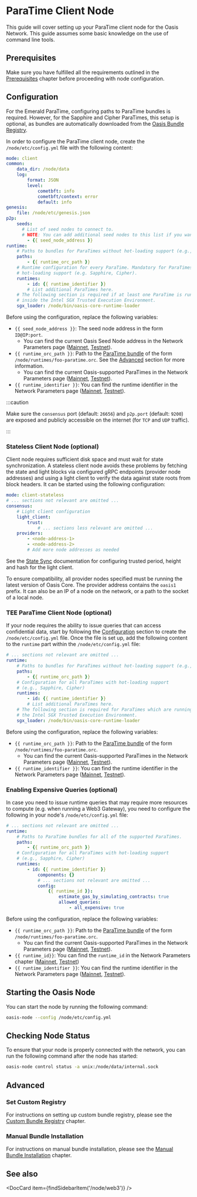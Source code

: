 
# ParaTime Client Node

This guide will cover setting up your ParaTime client node for the Oasis
Network. This guide assumes some basic knowledge on the use of command line
tools.

## Prerequisites

Make sure you have fulfilled all the requirements outlined in the
[Prerequisites] chapter before proceeding with node configuration.

[Prerequisites]: ./paratime-node.mdx#prerequisites

## Configuration

For the Emerald ParaTime, configuring paths to ParaTime bundles is required.
However, for the Sapphire and Cipher ParaTimes, this setup is optional, as
bundles are automatically downloaded from the [Oasis Bundle Registry].

In order to configure the ParaTime client node, create the `/node/etc/config.yml` file with the following content:

```yaml
mode: client
common:
    data_dir: /node/data
    log:
        format: JSON
        level:
            cometbft: info
            cometbft/context: error
            default: info
genesis:
    file: /node/etc/genesis.json
p2p:
    seeds:
      # List of seed nodes to connect to.
      # NOTE: You can add additional seed nodes to this list if you want.
        - {{ seed_node_address }}
runtime:
    # Paths to bundles for ParaTimes without hot-loading support (e.g., Emerald).
    paths:
        - {{ runtime_orc_path }}
    # Runtime configuration for every ParaTime. Mandatory for ParaTimes with
    # hot-loading support (e.g. Sapphire, Cipher).
    runtimes:
        - id: {{ runtime_identifier }}
        # List additional ParaTimes here.
    # The following section is required if at least one ParaTime is running
    # inside the Intel SGX Trusted Execution Environment.
    sgx_loader: /node/bin/oasis-core-runtime-loader
```

Before using the configuration, replace the following variables:

* `{{ seed_node_address }}`: The seed node address in the form `ID@IP:port`.
  * You can find the current Oasis Seed Node address in the Network Parameters page ([Mainnet], [Testnet]).
* `{{ runtime_orc_path }}`: Path to the [ParaTime bundle](./paratime-node.mdx#manual-bundle-installation) of the form
`/node/runtimes/foo-paratime.orc`. See the [Advanced](#advanced) section for more information.
  * You can find the current Oasis-supported ParaTimes in the Network Parameters page ([Mainnet], [Testnet]).
* `{{ runtime_identifier }}`: You can find the runtime identifier in the Network
Parameters page ([Mainnet], [Testnet]).

:::caution

Make sure the `consensus` port (default: `26656`) and `p2p.port` (default: `9200`) are exposed and publicly
accessible on the internet (for `TCP` and `UDP` traffic).

:::

[Oasis Bundle Registry]: https://github.com/oasisprotocol/bundle-registry
[Mainnet]: ../network/mainnet.md
[Testnet]: ../network/testnet.md

### Stateless Client Node (optional)

Client node requires sufficient disk space and must wait for state synchronization.
A stateless client node avoids these problems by fetching the state and light blocks via configured gRPC endpoints
(provider node addresses) and using a light client to verify the data against state roots from block headers.
It can be started using the following configuration:

```yaml
mode: client-stateless
# ... sections not relevant are omitted ...
consensus:
    # Light client configuration
    light_client:
        trust:
            # ... sections less relevant are omitted ...
    providers:
        - <node-address-1>
        - <node-address-2>
        # Add more node addresses as needed
```

See the [State Sync](./advanced/sync-node-using-state-sync.md) documentation for configuring trusted period, height and
hash for the light client.

To ensure compatibility, all provider nodes specified must be running the latest version of Oasis Core. The provider
address contains the `oasis1` prefix. It can also be an IP of a node on the network, or a path to the socket of a local
node.

### TEE ParaTime Client Node (optional)

If your node requires the ability to issue queries that can access confidential
data, start by following the [Configuration](#configuration) section to create
the `/node/etc/config.yml` file. Once the file is set up, add the following
content to the `runtime` part within the `/node/etc/config.yml` file:

```yaml
# ... sections not relevant are omitted ...
runtime:
    # Paths to bundles for ParaTimes without hot-loading support (e.g., Emerald).
    paths:
        - {{ runtime_orc_path }}
    # Configuration for all ParaTimes with hot-loading support
    # (e.g., Sapphire, Cipher)
    runtimes:
        - id: {{ runtime_identifier }}
        # List additional ParaTimes here.
    # The following section is required for ParaTimes which are running inside
    # the Intel SGX Trusted Execution Environment.
    sgx_loader: /node/bin/oasis-core-runtime-loader
```

Before using the configuration, replace the following variables:

* `{{ runtime_orc_path }}`: Path to the [ParaTime bundle](paratime-node.mdx#manual-bundle-installation) of the form
`/node/runtimes/foo-paratime.orc`.
  * You can find the current Oasis-supported ParaTimes in the Network Parameters page ([Mainnet], [Testnet]).
* `{{ runtime_identifier }}`: You can find the runtime identifier in the Network
Parameters page ([Mainnet], [Testnet]).

### Enabling Expensive Queries (optional)

In case you need to issue runtime queries that may require more resources to
compute (e.g. when running a Web3 Gateway), you need to configure the following
in your node's `/node/etc/config.yml` file:

```yaml
# ... sections not relevant are omitted ...
runtime:
    # Paths to ParaTime bundles for all of the supported ParaTimes.
    paths:
        - {{ runtime_orc_path }}
    # Configuration for all ParaTimes with hot-loading support
    # (e.g., Sapphire, Cipher)
    runtimes:
        - id: {{ runtime_identifier }}
            components: {}
            # ... sections not relevant are omitted ...
            config:
                {{ runtime_id }}:
                    estimate_gas_by_simulating_contracts: true
                    allowed_queries:
                        - all_expensive: true 
```

Before using the configuration, replace the following variables:

* `{{ runtime_orc_path }}`: Path to the [ParaTime bundle](paratime-node.mdx#manual-bundle-installation) of the form
`/node/runtimes/foo-paratime.orc`.
  * You can find the current Oasis-supported ParaTimes in the Network Parameters page ([Mainnet], [Testnet]).
* `{{ runtime_id}}`: You can find the `runtime_id` in the Network Parameters
chapter ([Mainnet], [Testnet])
* `{{ runtime_identifier }}`: You can find the runtime identifier in the Network
Parameters page ([Mainnet], [Testnet]).

## Starting the Oasis Node

You can start the node by running the following command:

```bash
oasis-node --config /node/etc/config.yml
```

## Checking Node Status

To ensure that your node is properly connected with the network, you can run the following command after the node has started:

```bash
oasis-node control status -a unix:/node/data/internal.sock
```

## Advanced

### Set Custom Registry

For instructions on setting up custom bundle registry, please see the
[Custom Bundle Registry] chapter.

[Custom Bundle Registry]: ./paratime-node.mdx#custom-bundle-registry

### Manual Bundle Installation

For instructions on manual bundle installation, please see the
[Manual Bundle Installation] chapter.

[Manual Bundle Installation]: ./paratime-node.mdx#manual-bundle-installation

## See also

<DocCard item={findSidebarItem('/node/web3')} />
